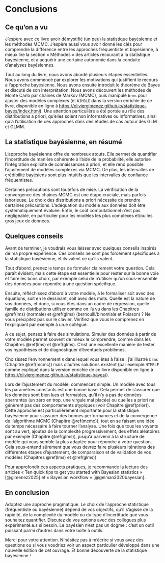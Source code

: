 # Conclusions {-}

## Ce qu'on a vu

J'espère avec ce livre avoir démystifié (un peu) la statistique bayésienne et les méthodes MCMC. J'espère aussi vous avoir donné les clés pour comprendre la différence entre les approches fréquentiste et bayésienne, à mieux lire la section « Méthodes » des articles recourant à la statistique bayésienne, et à acquérir une certaine autonomie dans la conduite d’analyses bayésiennes.

Tout au long du livre, nous avons abordé plusieurs étapes essentielles. Nous avons commencé par explorer les motivations qui justifient le recours à l’approche bayésienne. Nous avons ensuite introduit le théorème de Bayes et discuté de son interprétation. Nous avons découvert les méthodes de Monte Carlo par chaînes de Markov (MCMC), puis manipulé `brms` pour ajuster des modèles complexes (et `NIMBLE` dans la version enrichie de ce livre, disponible en ligne à <https://oliviergimenez.github.io/statistique-bayes/index.html>). Une attention particulière a été portée au rôle des distributions a priori, qu’elles soient non informatives ou informatives, ainsi qu’à l’utilisation de ces approches dans des études de cas autour des GLM et GLMM.

## La statistique bayésienne, en résumé

L’approche bayésienne offre de nombreux atouts. Elle permet de quantifier l’incertitude de manière cohérente à l’aide de la probabilité, elle autorise l’intégration explicite de connaissances a priori, et elle rend possible l’ajustement de modèles complexes via MCMC. De plus, les intervalles de crédibilité bayésiens sont plus intuitifs que les intervalles de confiance fréquentistes.

Certaines précautions sont toutefois de mise. La vérification de la convergence des chaînes MCMC est une étape cruciale, mais parfois laborieuse. Le choix des distributions a priori nécessite de prendre certaines précautions. L'adéquation du modèle aux données doit être systématiquement évaluée. Enfin, le coût computationnel n’est pas négligeable, en particulier pour les modèles les plus complexes et/ou les gros jeux de données.

## Quelques conseils

Avant de terminer, je voudrais vous laisser avec quelques conseils inspirés de ma propre expérience. Ces conseils ne sont pas forcément spécifiques à la statistique bayésienne, et ils valent ce qu'ils valent.

Tout d’abord, prenez le temps de formuler clairement votre question. Cela paraît évident, mais cette étape est essentielle pour rester sur la bonne voie et faire les bons choix, par exemple celui de n'utiliser qu’un sous-ensemble des données pour répondre à une question spécifique.

Ensuite, réfléchissez d’abord à votre modèle, à le formaliser soit avec des équations, soit en le dessinant, soit avec des mots. Quelle est la nature de vos données, et donc, si vous êtes dans un cadre de régression, quelle famille de distributions utiliser comme on l'a vu dans les Chapitres \@ref(lms) (normale) et \@ref(glms) (bernoulli/binomiale et Poisson) ? Ne vous précipitez pas sur le clavier. Vérifiez que vous le comprenez en l'expliquant par exemple à un.e collègue. 

A ce sujet, pensez à faire des simulations. Simuler des données à partir de votre modèle permet souvent de mieux le comprendre, comme dans les Chapitres \@ref(lms) et \@ref(glms). C’est une excellente manière de tester vos hypothèses et de diagnostiquer d’éventuels problèmes.

Choisissez l'environnement `R` dans lequel vous êtes à l'aise ; j'ai illustré `brms` (Chapitre \@ref(mcmc)) mais d'autres solutions existent (par exemple `NIMBLE` comme expliqué dans la version enrichie de ce livre disponible en ligne à <https://oliviergimenez.github.io/statistique-bayes/>). 

Lors de l’ajustement du modèle, commencez simple. Un modèle avec tous les paramètres constants est une bonne base. Cela permet de s’assurer que les données sont bien lues et formatées, qu’il n’y a pas de données aberrantes (un zéro en trop, une virgule mal placée) ou que les a priori ne génèrent pas des comportements atypiques (voir Chapitre \@ref(prior)). Cette approche est particulièrement importante pour la statistique bayésienne pour s’assurer des bonnes performances et de la convergence de l’algorithme MCMC (Chapitre \@ref(mcmc)), tout en se faisant une idée du temps nécessaire à faire tourner l’analyse. Une fois que tous les voyants sont au vert, ajoutez de la complexité progressivement, des effets aléatoires par exemple (Chapitre \@ref(glms)), jusqu’à parvenir à la structure de modèle qui vous semble la plus adaptée pour répondre à votre question. Cela sous-entend sûrement que vous devrez faire plusieurs itérations des différentes étapes d'ajustement, de comparaison et de validation de vos modèles (Chapitres \@ref(lms) et \@ref(glms)). 

<!-- La reproductibilité est un pilier essentiel de la démarche scientifique moderne, en particulier dans les approches bayésiennes où les analyses reposent sur de nombreux choix et étapes, souvent sensibles à l’aléa. Penser la reproductibilité dès le début – et non à la fin – renforce la qualité, la transparence et l’impact de vos travaux. Concrètement, cela passe par quelques bonnes pratiques : fixer les graines aléatoires pour garantir des résultats reproductibles ; écrire un code clair et lisible, documenté avec soin ; utiliser un système de contrôle de version (comme Git) pour suivre les modifications, collaborer efficacement et revenir en arrière si besoin. Ces habitudes facilitent aussi le débogage, l’automatisation des analyses, et le partage avec d’autres chercheurs. Bref, la reproductibilité n’est pas une contrainte, mais un atout puissant dans votre boîte à outils bayésienne. -->

Pour approfondir ces aspects pratiques, je recommande la lecture des articles « Ten quick tips to get you started with Bayesian statistics » [@gimenez2025] et « Bayesian workflow » [@gelman2020bayesian]. 

## En conclusion

Adoptez une approche pragmatique. Le choix de l’approche statistique (fréquentiste ou bayésienne) dépend de vos objectifs, qu'il s'agisse de la rapidité, de la complexité du modèle ou du type d’incertitude que vous souhaitez quantifier. Discutez de vos options avec des collègues plus expérimenté.e.s si besoin. Le bayésien n’est pas un dogme : c’est un outil puissant parmi d’autres dans votre boîte à outils.

Merci pour votre attention. N'hésitez pas à m'écrire si vous avez des questions ou si vous voudriez voir un aspect particulier développé dans une nouvelle édition de cet ouvrage. Et bonne découverte de la statistique bayésienne ! 